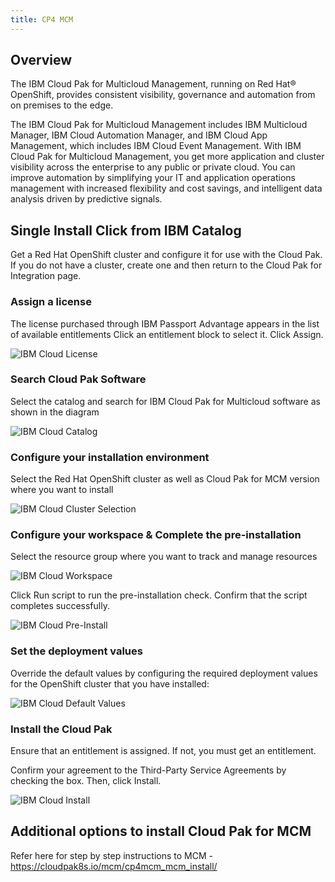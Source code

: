 ```yaml
---
title: CP4 MCM
---
```



<PageDescription>


</PageDescription>

## **Overview**

The IBM Cloud Pak for Multicloud Management, running on Red Hat® OpenShift, provides consistent visibility, governance and automation from on premises to the edge.

The IBM Cloud Pak for Multicloud Management includes IBM Multicloud Manager, IBM Cloud Automation Manager, and IBM Cloud App Management, which includes IBM Cloud Event Management. With IBM Cloud Pak for Multicloud Management, you get more application and cluster visibility across the enterprise to any public or private cloud. You can improve automation by simplifying your IT and application operations management with increased flexibility and cost savings, and intelligent data analysis driven by predictive signals.

## **Single Install Click from IBM Catalog**

Get a Red Hat OpenShift cluster and configure it for use with the Cloud Pak. If you do not have a cluster, create one and then return to the Cloud Pak for Integration page.

### **Assign a license**
The license purchased through IBM Passport Advantage appears in the list of available entitlements Click an entitlement block to select it. Click Assign.

![IBM Cloud License](images/License.png)

### **Search Cloud Pak Software**

Select the catalog and search for IBM Cloud Pak for Multicloud software as shown in the diagram

![IBM Cloud Catalog](images/Catalog.png)

### **Configure your installation environment**

Select the Red Hat OpenShift cluster as well as Cloud Pak for MCM version where you want to install

![IBM Cloud Cluster Selection](images/MCMCluster?raw=true)

### **Configure your workspace & Complete the pre-installation**

Select the resource group where you want to track and manage resources 

![IBM Cloud Workspace](images/Workspace.png)

Click Run script to run the pre-installation check. Confirm that the script completes successfully.

![IBM Cloud Pre-Install](images/Preinstall.png)

### **Set the deployment values**

Override the default values by configuring the required deployment values for the OpenShift cluster that you have installed:

![IBM Cloud Default Values](images/DefaultValues.png)

### **Install the Cloud Pak**

Ensure that an entitlement is assigned. If not, you must get an entitlement.

Confirm your agreement to the Third-Party Service Agreements by checking the box. Then, click Install.

![IBM Cloud Install ](images/Install.png)

## **Additional options to install Cloud Pak for MCM**

Refer here for step by step instructions to MCM - https://cloudpak8s.io/mcm/cp4mcm_mcm_install/